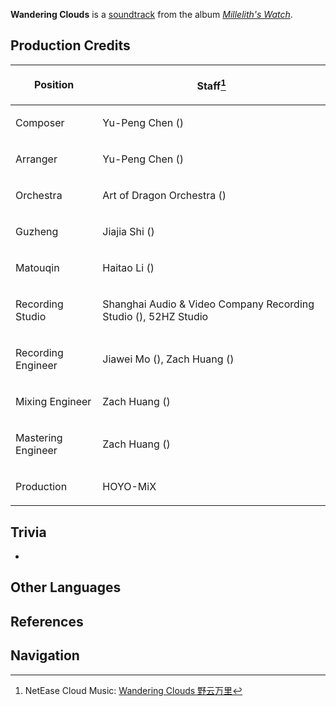 {{Soundtrack Infobox
|title          = Wandering Clouds
|image          = Millelith's Watch.png
|album          = Millelith's Watch
|disc           = 1
|number         = 13
|featured       =
|featured2      =
|featured3      =
|featured_disc  =
|featured_disc2 =
|featured_disc3 =
|youtube_id     = sEiE5ju5Tao
|spotify_id     = 2WD19ZbjQn0GRNPPSnfAzy
|played_in      = The Chasm
|during         = [[The Chasm]] (Day)
|domain         =
|previous       = Moon Above the Valley
|next           = Secret Is Held
}}
{{Description|The clouds float effortlessly over the vast plain and the stones upon the mountains chime resolutely.|[https://hoyolab.com/topicDetail/2525 Echoes of The Chasm]}}
'''Wandering Clouds''' is a [[soundtrack]] from the album ''[[Millelith's Watch]]''.

==Production Credits==
{| class="wikitable" style="text-align:left; height:0.5em"
! Position
! Staff<ref>NetEase Cloud Music: [https://music.163.com/#/song?id=1956543008 Wandering Clouds 野云万里]</ref>
|-
! Composer
| Yu-Peng Chen ({{Lang|zh=陈致逸|mini=1}})
|-
! Arranger
| Yu-Peng Chen ({{Lang|zh=陈致逸|mini=1}})
|-
! Orchestra
| Art of Dragon Orchestra ({{Lang|zh=龙之艺交响乐团|mini=1}})
|-
! Guzheng
| Jiajia Shi ({{Lang|zh=施佳加|mini=1}})
|-
! Matouqin
| Haitao Li ({{Lang|zh=李海涛|mini=1}})
|-
! Recording Studio
| Shanghai Audio & Video Company Recording Studio ({{Lang|zh=上海音像公司录音棚|mini=1}}), 52HZ Studio
|-
! Recording Engineer
| Jiawei Mo ({{Lang|zh=莫家伟|mini=1}}), Zach Huang ({{Lang|zh=黄巍|mini=1}})
|-
! Mixing Engineer
| Zach Huang ({{Lang|zh=黄巍|mini=1}})
|-
! Mastering Engineer
| Zach Huang ({{Lang|zh=黄巍|mini=1}})
|-
! Production
| HOYO-MiX
|}
<!--
==Videos==
<gallery hideaddbutton="true" captionalign="center">
</gallery>
-->
==Trivia==
* {{Transclude|On the Vast Earth|Matouqin|section=1}}

==Other Languages==
{{Other Languages
|default_hidden = 1
|en      = Wandering Clouds
|zhs     = 野云万里
|zhs_rm  = Yěyún Wàn Lǐ
|ja      = 荒れ野をただよう雲
|ja_rm   = Areno wo Tadayou Kumo{{Assumed}}
}}

==References==
{{Reflist}}

==Navigation==
{{Soundtrack Navbox|Millelith's Watch}}